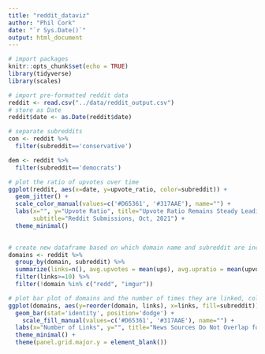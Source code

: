 ```yaml
---
title: "reddit_dataviz"
author: "Phil Cork"
date: "`r Sys.Date()`"
output: html_document
---
```


```r
# import packages
knitr::opts_chunk$set(echo = TRUE)
library(tidyverse)
library(scales)

# import pre-formatted reddit data
reddit <- read.csv("../data/reddit_output.csv")
# store as Date
reddit$date <- as.Date(reddit$date)

# separate subreddits
con <- reddit %>%
  filter(subreddit=='conservative')

dem <- reddit %>%
  filter(subreddit=='democrats')
```


```r

# plot the ratio of upvotes over time
ggplot(reddit, aes(x=date, y=upvote_ratio, color=subreddit)) +
  geom_jitter() + 
  scale_color_manual(values=c('#D65361', '#317AAE'), name="") + 
  labs(x="", y="Upvote Ratio", title="Upvote Ratio Remains Steady Leading Up to Midterms",
       subtitle="Reddit Submissions, Oct, 2021") + 
  theme_minimal()
  
```

```r

# create new dataframe based on which domain name and subreddit are included, then aggregate by new pairing
domains <- reddit %>%
  group_by(domain, subreddit) %>%
  summarize(links=n(), avg.upvotes = mean(ups), avg.upratio = mean(upvote_ratio), avg.comments=mean(num_comments)) %>%
  filter(links>=10) %>%
  filter(!domain %in% c("redd", "imgur"))
```

```r
# plot bar plot of domains and the number of times they are linked, color by subreddit
ggplot(domains, aes(y=reorder(domain, links), x=links, fill=subreddit)) + 
  geom_bar(stat='identity', position='dodge') + 
    scale_fill_manual(values=c('#D65361', '#317AAE'), name="") + 
  labs(x="Number of Links", y="", title="News Sources Do Not Overlap for Partisan Subreddits", subtitle="Reddit Submissions, Oct, 2021") + 
  theme_minimal() + 
  theme(panel.grid.major.y = element_blank())
```

